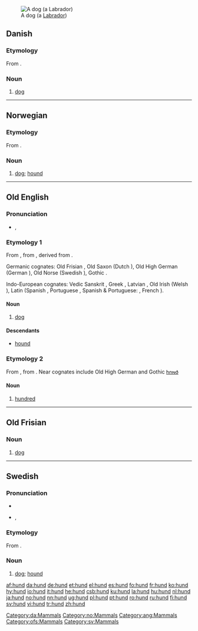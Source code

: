 {{see|Hund}}
[[Image:YellowLabradorLooking.jpg|thumb|A dog (a [[Labrador]])]]
==Danish==

===Etymology===
From {{ON.|da}} {{term|hundr|lang=non}}.

===Noun===
{{da-noun|en|hund|hunden|hunde|hundene|g=c}}

# [[dog]]

[[Category:da:Mammals]]

----

==Norwegian==

===Etymology===
From {{ON.|no}} {{term|hundr|lang=non}}.

===Noun===
{{no-noun-m1|hund}}

# [[dog]]; [[hound]]

[[Category:no:Mammals]]

----

==Old English==

===Pronunciation===
*{{IPA|/hʊnd/}}, {{SAMPA|/hUnd/}}

===Etymology 1===
From {{proto|Germanic|hundaz|lang=ang}}, from {{proto|Indo-European|k̑u̯n̥tós|lang=ang}}, derived from {{proto|Indo-European|k̑u̯ōn|dog|lang=ang}}.

Germanic cognates: Old Frisian {{term|hund|lang=ofs}}, Old Saxon {{term|hund|lang=osx}} (Dutch {{term|hond|lang=nl}}), Old High German {{term|hunt|lang=goh}} (German {{term|Hund|lang=de}}), Old Norse {{term|hundr|lang=non}} (Swedish {{term|hund|lang=sv}}), Gothic {{term|sc=goth|𐌷𐌿𐌽𐌳𐍃|tr=hunds|lang=got}}.

Indo-European cognates: Vedic Sanskrit {{term|sc=Deva|श्वा|lang=sa}}, Greek {{term|sc=Grek|κύων|lang=el}}, Latvian {{term|suns|lang=lv}}, Old Irish {{term|cú|lang=sga}} (Welsh {{term|ci|lang=cy}}), Latin {{term|canis|lang=la}} (Spanish {{term|can|lang=es}}, Portuguese {{term|cão|lang=pt}}, Spanish & Portuguese: {{term|canino|lang=es}}, French {{term|chien|lang=fr}}).

====Noun====
{{infl|ang|noun|g=m|[[Wiktionary Appendix:Old English strong declension|-es]]|}}

# [[dog]]

====Descendants====
*[[hound]]

===Etymology 2===
From {{proto|Germanic|hundam|lang=ang}}, from {{proto|Indo-European|kmtó-m|lang=ang}}. Near cognates include Old High German {{term|hund|lang=goh}} and Gothic [[𐌷𐌿𐌽𐌳]]

====Noun====
{{infl|ang|noun|g=n|[[Wiktionary Appendix:Old English strong declension|-es]]|}}

# [[hundred]]

[[Category:ang:Mammals]]

----

==Old Frisian==

===Noun===
{{infl|ofs|noun|g=m}}

# [[dog]]

[[Category:ofs:Mammals]]

----

==Swedish==

===Pronunciation===
*{{audio|Sv-hund.ogg|audio}}
*{{IPA|/hɵnd/}}, {{SAMPA|/hu0nd/}}

===Etymology===
From {{ON.|sv}} {{term|hundr|lang=non}}.

===Noun===
{{infl|sv|noun|g=c}}
{{sv-noun-reg-ar}}

# [[dog]]; [[hound]]

[[Category:sv:Mammals]]

[[af:hund]]
[[da:hund]]
[[de:hund]]
[[et:hund]]
[[el:hund]]
[[es:hund]]
[[fo:hund]]
[[fr:hund]]
[[ko:hund]]
[[hy:hund]]
[[io:hund]]
[[it:hund]]
[[he:hund]]
[[csb:hund]]
[[ku:hund]]
[[la:hund]]
[[hu:hund]]
[[nl:hund]]
[[ja:hund]]
[[no:hund]]
[[nn:hund]]
[[ug:hund]]
[[pl:hund]]
[[pt:hund]]
[[ro:hund]]
[[ru:hund]]
[[fi:hund]]
[[sv:hund]]
[[vi:hund]]
[[tr:hund]]
[[zh:hund]]